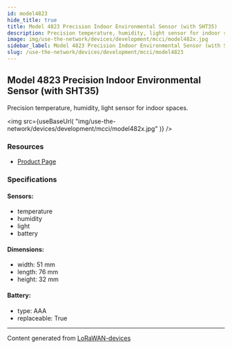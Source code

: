 ```yaml
---
id: model4823
hide_title: true
title: Model 4823 Precision Indoor Environmental Sensor (with SHT35)
description: Precision temperature, humidity, light sensor for indoor spaces.
image: img/use-the-network/devices/development/mcci/model482x.jpg
sidebar_label: Model 4823 Precision Indoor Environmental Sensor (with SHT35)
slug: /use-the-network/devices/development/mcci/model4823
---
```



## Model 4823 Precision Indoor Environmental Sensor (with SHT35)

Precision temperature, humidity, light sensor for indoor spaces.

<img
src={useBaseUrl(
"img/use-the-network/devices/development/mcci/model482x.jpg"
)}
/>

### Resources

- [Product Page](https://mcci.io/m4821)

### Specifications

#### Sensors:
- temperature
- humidity
- light
- battery
#### Dimensions:
- width: 51 mm
- length: 76 mm
- height: 32 mm
#### Battery: 
- type: AAA
- replaceable: True



---
Content generated from [LoRaWAN-devices](https://github.com/TheThingsNetwork/lorawan-devices)